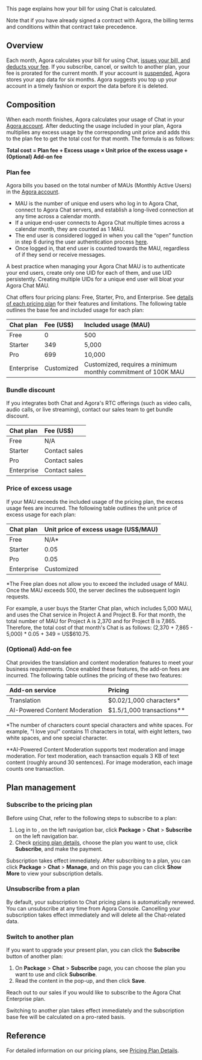 
This page explains how your bill for using Chat is calculated.

Note that if you have already signed a contract with Agora, the billing terms and conditions within that contract take precedence.

## Overview

Each month, Agora calculates your bill for using Chat, [issues your bill, and deducts your fee](../reference/billing-policies). If you subscribe, cancel, or switch to another plan, your fee is prorated for the current month. If your account is [suspended](../reference/billing-policies), Agora stores your app data for six months. Agora suggests you top up your account in a timely fashion or export the data before it is deleted.

## Composition

When each month finishes, Agora calculates your usage of Chat in your [Agora account](/agora-chat/reference/manage-agora-account#create-an-agora-account). After deducting the usage included in your plan, Agora multiplies any excess usage by the corresponding unit price and adds this to the plan fee to get the total cost for that month. The formula is as follows:

**Total cost = Plan fee + Excess usage × Unit price of the excess usage + (Optional) Add-on fee**

### Plan fee

Agora bills you based on the total number of MAUs (Monthly Active Users) in the [Agora account](/agora-chat/reference/manage-agora-account#create-an-agora-account).

- MAU is the number of unique end users who log in to Agora Chat, connect to Agora Chat servers, and establish a long-lived connection at any time across a calendar month.
- If a unique end-user connects to Agora Chat multiple times across a calendar month, they are counted as 1 MAU.
- The end user is considered logged in when you call the “open” function in step 6 during the user authentication process [here](../develop/authentication#use-tokens-for-user-authentication).
- Once logged in, that end user is counted towards the MAU, regardless of if they send or receive messages.

<Admonition type="info" title="Information">A best practice when managing your Agora Chat MAU is to authenticate your end users, create only one UID for each of them, and use UID persistently. Creating multiple UIDs for a unique end user will bloat your Agora Chat MAU.</Admonition>

Chat offers four pricing plans: Free, Starter, Pro, and Enterprise. See [details of each pricing plan](../reference/pricing-plan-details) for their features and limitations. The following table outlines the base fee and included usage for each plan:

| Chat plan | Fee (US$)  | Included usage (MAU) |
| :-------------- | :--------- | :------------------- |
| Free            | 0          | 500                  |
| Starter         | 349        | 5,000                |
| Pro             | 699        | 10,000               |
| Enterprise      | Customized | Customized, requires a minimum monthly commitment of 100K MAU |

### Bundle discount
If you integrates both Chat and Agora's RTC offerings (such as video calls, audio calls, or live streaming), contact our sales team to get bundle discount.

| Chat plan       | Fee (US$)     |
| :-------------- | :---------    |
| Free            |  N/A          |
| Starter         | Contact sales |
| Pro             | Contact sales |
| Enterprise      | Contact sales |

### Price of excess usage

If your MAU exceeds the included usage of the pricing plan, the excess usage fees are incurred. The following table outlines the unit price of excess usage for each plan:

| Chat plan | Unit price of excess usage (US$/MAU) |
| :-------------- | :----------------------------------- |
| Free            |    N/A*       |
| Starter         | 0.05     |
| Pro             | 0.05        |
| Enterprise      | Customized           |

*The Free plan does not allow you to exceed the included usage of MAU. Once the MAU exceeds 500, the server declines the subsequent login requests.

For example, a user buys the Starter Chat plan, which includes 5,000 MAU, and uses the Chat service in Project A and Project B. For that month, the total number of MAU for Project A is 2,370 and for Project B is 7,865. Therefore, the total cost of that month's Chat is as follows: (2,370 + 7,865 - 5,000) * 0.05 + 349 = US$610.75.


### (Optional) Add-on fee

Chat provides the translation and content moderation features to meet your business requirements. Once enabled these features, the add-on fees are incurred. The following table outlines the pricing of these two features:

| Add-on service | Pricing |
| :-------------- | :----------------------------------- |
| Translation | $0.02/1,000 characters* |
| AI-Powered Content Moderation | $1.5/1,000 transactions** |

*The number of characters count special characters and white spaces. For example, "I love you!" contains 11 characters in total, with eight letters, two white spaces, and one special character.

**AI-Powered Content Moderation supports text moderation and image moderation. For text moderation, each transaction equals 3 KB of text content (roughly around 30 sentences). For image moderation, each image counts one transaction.

## Plan management

### Subscribe to the pricing plan

Before using Chat, refer to the following steps to subscribe to a plan:

1. Log in to <Link to="{{Global.AGORA_CONSOLE_URL}}"><Vg k="CONSOLE" /></Link>, on the left navigation bar, click **Package** > **Chat** > **Subscribe** on the left navigation bar.
2. Check [pricing plan details](../reference/pricing-plan-details), choose the plan you want to use, click **Subscribe**, and make the payment.

Subscription takes effect immediately. After subscribing to a plan, you can click **Package** > **Chat** > **Manage**, and on this page you can click **Show More** to view your subscription details.


### Unsubscribe from a plan

By default, your subscription to Chat pricing plans is automatically renewed. You can unsubscribe at any time from Agora Console. Cancelling your subscription takes effect immediately and will delete all the Chat-related data.

### Switch to another plan

If you want to upgrade your present plan, you can click the **Subscribe** button of another plan:

1. On **Package** > **Chat** > **Subscribe** page, you can choose the plan you want to use and click **Subscribe**.
2. Read the content in the pop-up, and then click **Save**.

Reach out to our sales if you would like to subscribe to the Agora Chat Enterprise plan.

Switching to another plan takes effect immediately and the subscription base fee will be calculated on a pro-rated basis.

## Reference

For detailed information on our pricing plans, see [Pricing Plan Details](../reference/pricing-plan-details).